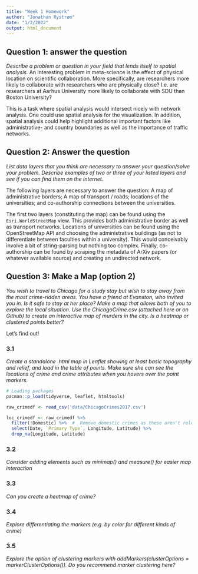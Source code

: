 ```yaml
---
title: "Week 1 Homework"
author: "Jonathan Rystrøm"
date: "1/2/2022"
output: html_document
---
```


## Question 1: answer the question
*Describe a problem or question in your field that lends itself to spatial analysis.*
An interesting problem in meta-science is the effect of physical location on scientific collaboration. More specifically, are researchers more likely to collaborate with researchers who are physically close? I.e. are researchers at Aarhus University more likely to collaborate with SDU than Boston University? 

This is a task where spatial analysis would intersect nicely with network analysis. One could use spatial analysis for the visualization. In addition, spatial analysis could help highlight additional important factors like administrative- and country boundaries as well as the importance of traffic networks.

## Question 2: Answer the question
*List data layers that you think are necessary to answer your question/solve your problem. Describe examples of two or three of your listed layers and see if you can find them on the internet.*

The following layers are necessary to answer the question: A map of administrative borders; A map of transport / roads; locations of the universities; and co-authorship connections between the universities. 

The first two layers (constituting the map) can be found using the `Esri.WorldStreetMap` view. This provides both administrative border as well as transport networks. Locations of universities can be found using the OpenStreetMap API and choosing the administrative buildings (as not to differentiate between faculties within a university). This would conceivably involve a bit of string-parsing but nothing too complex. Finally, co-authorship can be found by scraping the metadata of ArXiv papers (or whatever available source) and creating an undirected network. 


## Question 3: Make a Map (option 2)
*You wish to travel to Chicago for a study stay but wish to stay away from the most crime-ridden areas. You have a friend at Evanston, who invited you in. Is it safe to stay at her place? Make a map that allows both of you to explore the local situation. Use the ChicagoCrime.csv (attached here or on Github) to create an interactive map of murders in the city. Is a heatmap or clustered points better?*

Let's find out!

### 3.1
*Create a standalone .html map in Leaflet showing at least basic topography and relief, and load in the table of points. Make sure she can see the locations of crime and crime attributes when you hovers over the point markers.* 

```r
# Loading packages
pacman::p_load(tidyverse, leaflet, htmltools)

raw_crimedf <- read_csv('data/ChicagoCrimes2017.csv')

loc_crimedf <- raw_crimedf %>%
  filter(!Domestic) %>%  #  Remove domestic crimes as these aren't relevant for visitors
  select(Date, `Primary Type`, Longitude, Latitude) %>% 
  drop_na(Longitude, Latitude)


```


### 3.2 
*Consider adding elements such as minimap() and measure() for easier map interaction*

### 3.3
*Can you create a heatmap of crime?*

### 3.4
*Explore differentiating the markers (e.g. by color for different kinds of crime)*

### 3.5 
*Explore the option of clustering markers with addMarkers(clusterOptions = markerClusterOptions()). Do you recommend marker clustering here?*
